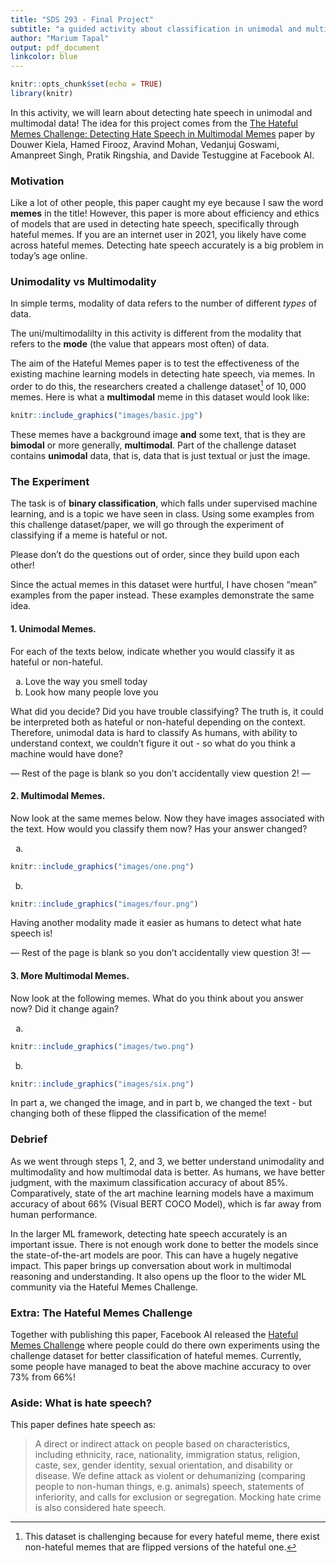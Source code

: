 ```yaml
---
title: "SDS 293 - Final Project"
subtitle: "a guided activity about classification in unimodal and multimodal memes"
author: "Marium Tapal"
output: pdf_document
linkcolor: blue
---
```


```r
knitr::opts_chunk$set(echo = TRUE)
library(knitr)
```

In this activity, we will learn about detecting hate speech in unimodal and multimodal data! The idea for this project comes from the [The Hateful Memes Challenge: Detecting Hate Speech in Multimodal Memes](https://proceedings.neurips.cc/paper/2020/file/1b84c4cee2b8b3d823b30e2d604b1878-Paper.pdf) paper by Douwer Kiela, Hamed Firooz, Aravind Mohan, Vedanjuj Goswami, Amanpreet Singh, Pratik Ringshia, and Davide Testuggine at Facebook AI.

### Motivation

Like a lot of other people, this paper caught my eye because I saw the word __memes__ in the title! However, this paper is more about efficiency and ethics of models that are used in detecting hate speech, specifically through hateful memes. If you are an internet user in 2021, you likely have come across hateful memes. Detecting hate speech accurately is a big problem in today's age online.

### Unimodality vs Multimodality

In simple terms, modality of data refers to the number of different *types* of data. 

\textcolor{red}{Note:} The uni/multimodalilty in this activity is different from the modality that refers to the __mode__ (the value that appears most often) of data. 

The aim of the Hateful Memes paper is to test the effectiveness of the existing machine learning models in detecting hate speech, via memes. In order to do this, the researchers created a challenge dataset^[This dataset is challenging because for every hateful meme, there exist non-hateful memes that are flipped versions of the hateful one.] of $10,000$ memes. Here is what a __multimodal__ meme in this dataset would look like:

```r
knitr::include_graphics("images/basic.jpg")
```

These memes have a background image **and** some text, that is they are __bimodal__ or more generally, __multimodal__. Part of the challenge dataset contains __unimodal__ data, that is, data that is just textual or just the image.

### The Experiment

The task is of __binary classification__, which falls under supervised machine learning, and is a topic we have seen in class. Using some examples from this challenge dataset/paper, we will go through the experiment of classifying if a meme is hateful or not.

Please don't do the questions out of order, since they build upon each other!

\textcolor{red}{Note:} Since the actual memes in this dataset were hurtful, I have chosen "mean" examples from the paper instead. These examples demonstrate the same idea.

#### 1. Unimodal Memes.

For each of the texts below, indicate whether you would classify it as hateful or non-hateful.

a. Love the way you smell today
b. Look how many people love you

What did you decide? Did you have trouble classifying? The truth is, it could be interpreted both as hateful or non-hateful depending on the context. Therefore, unimodal data is hard to classify As humans, with ability to understand context, we couldn't figure it out - so what do you think a machine would have done?

--- Rest of the page is blank so you don't accidentally view question 2! ---

\newpage

#### 2. Multimodal Memes.

Now look at the same memes below. Now they have images associated with the text. How would you classify them now? Has your answer changed?

a. 
```r
knitr::include_graphics("images/one.png")
```

b. 
```r
knitr::include_graphics("images/four.png")
```

Having another modality made it easier as humans to detect what hate speech is!

--- Rest of the page is blank so you don't accidentally view question 3! ---

\newpage

#### 3. More Multimodal Memes.

Now look at the following memes. What do you think about you answer now? Did it change again?

a. 
```r
knitr::include_graphics("images/two.png")
```

b. 
```r
knitr::include_graphics("images/six.png")
```

In part a, we changed the image, and in part b, we changed the text - but changing both of these flipped the classification of the meme! 

\newpage

### Debrief

As we went through steps 1, 2, and 3, we better understand unimodality and multimodality and how multimodal data is better. As humans, we have better judgment, with the maximum classification accuracy of about 85%. Comparatively, state of the art machine learning models have a maximum accuracy of about 66% (Visual BERT COCO Model), which is far away from human performance.

In the larger ML framework, detecting hate speech accurately is an important issue. There is not enough work done to better the models since the state-of-the-art models are poor. This can have a hugely negative impact. This paper brings up conversation about work in multimodal reasoning and understanding. It also opens up the floor to the wider ML community via the Hateful Memes Challenge.

### Extra: The Hateful Memes Challenge

Together with publishing this paper, Facebook AI released the [Hateful Memes Challenge](https://hatefulmemeschallenge.com) where people could do there own experiments using the challenge dataset for better classification of hateful memes. Currently, some people have managed to beat the above machine accuracy to over 73% from 66%!

### Aside: What is hate speech? 

This paper defines hate speech as:

> A direct or indirect attack on people based on characteristics, including ethnicity, race, nationality, immigration status, religion, caste, sex, gender identity, sexual orientation, and disability or disease. We define attack as violent or dehumanizing (comparing people to non-human things, e.g. animals) speech, statements of inferiority, and calls for exclusion or segregation. Mocking hate crime is also considered hate speech.
‌




